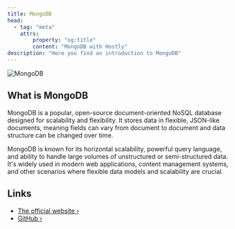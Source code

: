 ```yaml
---
title: MongoDB
head:
  - tag: "meta"
    attrs:
        property: "og:title"
        content: "MongoDB with Hostly"
description: "Here you find an introduction to MongoDB"
---
```



<Badge text="One-click setup." variant="note" size="large" />

![MongoDB](../../../assets/images/database-logos/mongodb.png)

## What is MongoDB

MongoDB is a popular, open-source document-oriented NoSQL database designed for scalability and flexibility. It stores data in flexible, JSON-like documents, meaning fields can vary from document to document and data structure can be changed over time.

MongoDB is known for its horizontal scalability, powerful query language, and ability to handle large volumes of unstructured or semi-structured data. It's widely used in modern web applications, content management systems, and other scenarios where flexible data models and scalability are crucial.

## Links

- [The official website ›](https://www.mongodb.com/)
- [GitHub ›](https://github.com/mongodb/mongo)